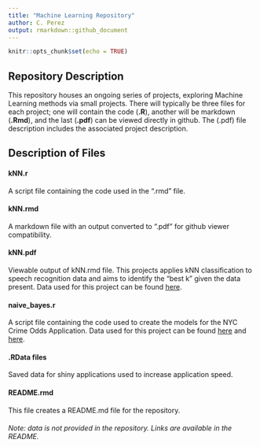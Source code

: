 ```yaml
---
title: "Machine Learning Repository"
author: C. Perez
output: rmarkdown::github_document
---
```


```r
knitr::opts_chunk$set(echo = TRUE)
```

## Repository Description

This repository houses an ongoing series of projects, exploring Machine Learning methods via small projects. There will typically be three files for each project; one will contain the code (**.R**), another will be markdown (**.Rmd**), and the last (**.pdf**) can be viewed directly in github. The (.pdf) file description includes the associated project description.
&nbsp;  


## Description of Files

#### kNN.r
A script file containing the code used in the ".rmd" file. 

#### kNN.rmd  
A markdown file with an output converted to ".pdf" for github viewer compatibility.  

#### kNN.pdf
Viewable output of kNN.rmd file. This projects applies kNN classification to speech recognition data and aims to identify the "best k" given the data present. Data used for this project can be found [here](https://archive.ics.uci.edu/ml/datasets/Speaker+Accent+Recognition).

#### naive_bayes.r
A script file containing the code used to create the models for the NYC Crime Odds Application. Data used for this project can be found [here](https://data.cityofnewyork.us/Public-Safety/NYPD-Complaint-Data-Historic/qgea-i56i) and [here](https://data.cityofnewyork.us/Public-Safety/NYPD-Complaint-Data-Current-Year-To-Date-/5uac-w243).

#### .RData files
Saved data for shiny applications used to increase application speed. 

#### README.rmd
This file creates a README.md file for the repository.

###### Note: data is not provided in the repository. Links are available in the README.


